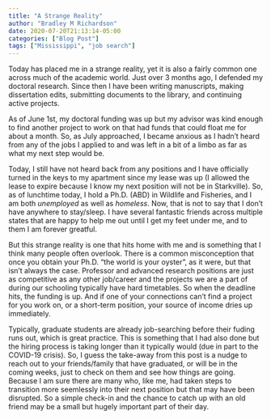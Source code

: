 ```yaml
---
title: "A Strange Reality"
author: "Bradley M Richardson"
date: 2020-07-20T21:13:14-05:00
categories: ["Blog Post"]
tags: ["Mississippi", "job search"]
---
```


Today has placed me in a strange reality, yet it is also a fairly common one across much of the academic world. Just over 3 months ago, I defended my doctoral research. Since then I have been writing manuscripts, making dissertation edits, submitting documents to the library, and continuing active projects.

As of June 1st, my doctoral funding was up but my advisor was kind enough to find another project to work on that had funds that could float me for about a month. So, as July approached, I became anxious as I hadn't heard from any of the jobs I applied to and was left in a bit of a limbo as far as what my next step would be.

Today, I still have not heard back from any positions and I have officially turned in the keys to my apartment since my lease was up (I allowed the lease to expire because I know my next position will not be in Starkville). So, as of lunchtime today, I hold a Ph.D. (ABD) in Wildlife and Fisheries, and I am both *unemployed* as well as *homeless*. Now, that is not to say that I don't have anywhere to stay/sleep. I have several fantastic friends across multiple states that are happy to help me out until I get my feet under me, and to them I am forever greatful.

But this strange reality is one that hits home with me and is something that I think many people often overlook. There is a common misconception that once you obtain your Ph.D. "the world is your oyster", as it were, but that isn't always the case. Professor and advanced research positions are just as competitive as any other job/career and the projects we are a part of during our schooling typically have hard timetables. So when the deadline hits, the funding is up. And if one of your connections can't find a project for you work on, or a short-term position, your source of income dries up immediately.

Typically, graduate students are already job-searching before their fuding runs out, which is great practice. This is something that I had also done but the hiring process is taking longer than it typically would (due in part to the COVID-19 crisis). So, I guess the take-away from this post is a nudge to reach out to your friends/family that have graduated, or will be in the coming weeks, just to check on them and see how things are going. Because I am sure there are many who, like me, had taken steps to transition more seemlessly into their next position but that may have been disrupted. So a simple check-in and the chance to catch up with an old friend may be a small but hugely important part of their day.